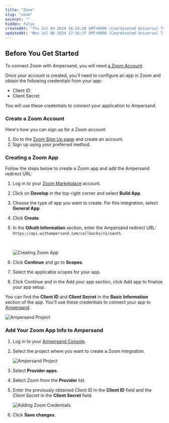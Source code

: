 ```yaml
---
title: "Zoom"
slug: "zoom"
excerpt: ""
hidden: false
createdAt: "Thu Jul 04 2024 16:24:20 GMT+0000 (Coordinated Universal Time)"
updatedAt: "Mon Jul 08 2024 17:16:37 GMT+0000 (Coordinated Universal Time)"
---
```

## Before You Get Started

To connect Zoom with Ampersand, you will need [a Zoom Account](#create-a-zoom-account).

Once your account is created, you'll need to configure an app in Zoom and obtain the following credentials from your app:

- Client ID
- Client Secret

You will use these credentials to connect your application to Ampersand.

### Create a Zoom Account

Here's how you can sign up for a Zoom account:

1. Go to the [Zoom Sign Up page](https://zoom.us/signup) and create an account.
2. Sign up using your preferred method.

### Creating a Zoom App

Follow the steps below to create a Zoom app and add the Ampersand redirect URL:

1. Log in to your [Zoom Marketplace](https://marketplace.zoom.us/) account.

2. Click on **Develop** in the top-right corner and select **Build App**.

3. Choose the type of app you want to create. For this integration, select **General App**.

4. Click **Create**.

5. In the **OAuth Information** section, enter the Ampersand redirect URL: `https://api.withampersand.com/callbacks/v1/oauth`.

   <br />

   ![Creating Zoom App](https://files.readme.io/5cad59a-zoom1.gif)

6. Click **Continue** and go to **Scopes**.

7. Select the applicable scopes for your app.

8. Click Continue and in the Add your app section, click Add app to finalize your app setup.

You can find the **Client ID** and **Client Secret** in the **Basic Information** section of the app. You'll use these credentials to connect your app to [Ampersand](#add-your-zoom-app-info-to-ampersand).

![Ampersand Project](https://files.readme.io/e6d1a69-zoom3.jpeg)

### Add Your Zoom App Info to Ampersand

1. Log in to your [Ampersand Console](https://console.withampersand.com).

2. Select the project where you want to create a Zoom integration.

   ![Ampersand Project](https://files.readme.io/dd47b7a-Ampersand.png)

3. Select **Provider apps**.

4. Select _Zoom_ from the **Provider** list.

5. Enter the previously obtained _Client ID_ in the **Client ID** field and the _Client Secret_ in the **Client Secret** field.

   ![Adding Zoom Credentials](https://files.readme.io/4669432-zoom2.gif)

6. Click **Save changes**.
